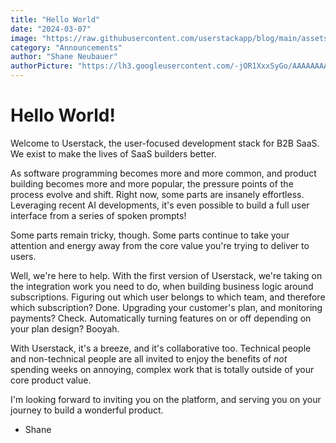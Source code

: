 ```yaml
---
title: "Hello World"
date: "2024-03-07"
image: "https://raw.githubusercontent.com/userstackapp/blog/main/assets/helloworld.jpg"
category: "Announcements"
author: "Shane Neubauer"
authorPicture: "https://lh3.googleusercontent.com/-jOR1XxxSyGo/AAAAAAAAAAI/AAAAAAAAAAA/ALKGfkn7tWW6K2aVbV2xfLquRDEqrCdrhA/s128-c/photo.jpg"
---
```


# Hello World!

Welcome to Userstack, the user-focused development stack for B2B SaaS. We exist to make the lives of SaaS builders better.

As software programming becomes more and more common, and product building becomes more and more popular, the pressure points of the process evolve and shift. Right now, some parts are insanely effortless. Leveraging recent AI developments, it's even possible to build a full user interface from a series of spoken prompts!

Some parts remain tricky, though. Some parts continue to take your attention and energy away from the core value you're trying to deliver to users.

Well, we're here to help. With the first version of Userstack, we're taking on the integration work you need to do, when building business logic around subscriptions. Figuring out which user belongs to which team, and therefore which subscription? Done. Upgrading your customer's plan, and monitoring payments? Check. Automatically turning features on or off depending on your plan design? Booyah.

With Userstack, it's a breeze, and it's collaborative too. Technical people and non-technical people are all invited to enjoy the benefits of *not* spending weeks on annoying, complex work that is totally outside of your core product value.

I'm looking forward to inviting you on the platform, and serving you on your journey to build a wonderful product.

- Shane
